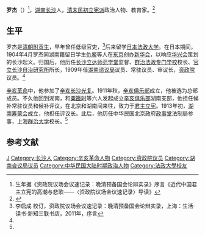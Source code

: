 '''罗杰'''（{{bd|1867年||?|}}）<ref>生年据《资政院议场会议速记录：晚清预备国会论辩实录》序言《近代中国君主立宪的高潮与悲歌——〈资政院议场会议速记录〉导读》</ref>，[[湖南|湖南]][[长沙|长沙]]人，[[清末|清末]][[民初|民初]][[立宪派|立宪派]]政治人物、教育家。<ref name=csmg>{{Cite web |url=http://www.luoshi.net/news1/shownews.asp?NewsID=4105 |title=罗杰 议员，罗氏通谱网，2006-5-11 |access-date=2012-03-27 |archive-url=https://web.archive.org/web/20120506172436/http://www.luoshi.net/news1/shownews.asp?NewsID=4105 |archive-date=2012-05-06 |dead-url=yes }}</ref>

==生平==
罗杰是[[清朝|清朝]][[附贡生|附贡生]]，早年曾任低级官吏，<ref name=xy>李启成 校订，资政院议场会议速记录：晚清预备国会论辩实录，上海：生活·读书·新知三联书店，2011年，序言</ref>后来留学[[日本|日本]][[法政大学|法政大学]]。在日本期间，1904年4月罗杰同湖南籍留日学生[[仇鳌|仇鳌]]等人在[[东京|东京]]创办[[新华会|新华会]]，以响应[[华兴会|华兴会]]策划的长沙起义。归国后，他历任[[长沙|长沙]][[立达师范学堂|立达师范学堂]]监督、[[群治法政专门学校|群治法政专门学校]]校长、[[长沙自治研究所|官立长沙自治研究所]]所长，1909年任[[湖南谘议局|湖南谘议局]]议员、常驻议员、审议长，[[资政院|资政院]]议员。<ref name=csmg/>

[[辛亥革命|辛亥革命]]中，他参加了[[辛亥长沙光复|辛亥长沙光复]]。1911年秋，[[辛亥俱乐部|辛亥俱乐部]]成立，他被选为总部成员。不久他回到湖南，和[[粟戡时|粟戡时]]等六人发起成立[[辛亥俱乐部|辛亥俱乐部]]湖南支部，他担任候补常驻议员和候补评议，在北京和湖南间来往，致力于[[君主立宪|君主立宪]]。1913年初，[[湖南筹蒙会|湖南筹蒙会]]成立，他担任评议长。此后，他历任中华民国北京政府[[政事堂|政事堂]]法制局参事，上海[[群治大学|群治大学]]校长。<ref name=csmg/>

==参考文献==
{{reflist}}
{{資政院議員}}
{{DEFAULTSORT:Luo罗}}
[[Category:罗姓|J]]
[[Category:长沙人|Category:长沙人]]
[[Category:辛亥革命人物|Category:辛亥革命人物]]
[[Category:资政院议员|Category:资政院议员]]
[[Category:湖南咨议局议员|Category:湖南咨议局议员]]
[[Category:中华民国大陆时期政治人物|Category:中华民国大陆时期政治人物]]
[[Category:法政大學校友|Category:法政大學校友]]